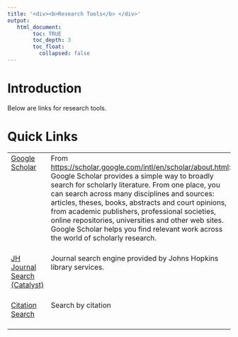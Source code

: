 ---
title: '<div><b>Research Tools</b> </div>'
output:
   html_document:
        toc: TRUE
        toc_depth: 3
        toc_float:
          collapsed: false
---

<!--
*
* introduction
*
-->

<h1>Introduction</h1>
Below are links for research tools.
<h1>Quick Links</h1>

<table>
  <!-- google scholar -->
  <tr>
    <td valign="top">
      <a href="https://scholar.google.com/">Google Scholar</a>
    </td>
    <td valign="top">
      From <a href="https://scholar.google.com/intl/en/scholar/about.html">https://scholar.google.com/intl/en/scholar/about.html</a>:
      <br/>
      Google Scholar provides a simple way to broadly search for scholarly literature. From one place, you can search across many disciplines and sources: articles, theses, books, abstracts and court opinions, from academic publishers, professional societies, online repositories, universities and other web sites. Google Scholar helps you find relevant work across the world of scholarly research.
      <br/><br/>
    </td>
    <td valign="top">
    </td>
  </tr>
    <td valign="top">
      <a href="">JH Journal Search (Catalyst)</a>
      <br/><br/>
    </td>
    <td valign="top">
      Journal search engine provided by Johns Hopkins library services.
    </td>
    <td valign="top">
    </td>
  <tr>
  </tr>
  <!-- citation search -->
  <tr>
    <td valign="top">
      <a href="https://catalyst.library.jhu.edu/discovery/citationlinker?vid=01JHU_INST:JHU">Citation Search</a>
      <br/><br/>
    </td>
    <td valign="top">
      Search by citation
    </td>
    <td valign="top">
    </td>
  </tr>
</table>


